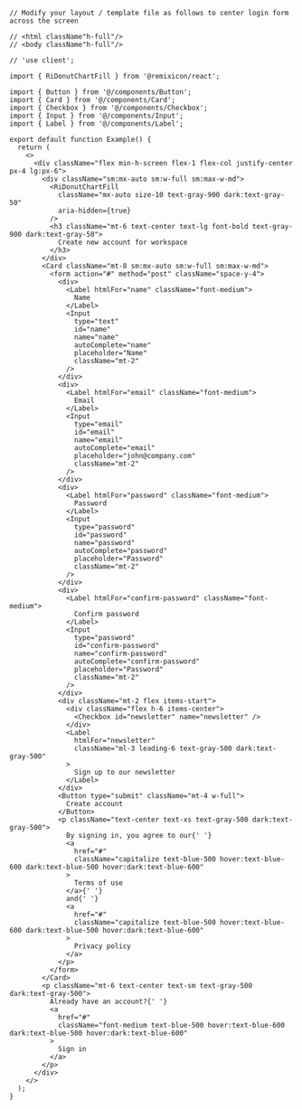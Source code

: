 ````tsx
// Modify your layout / template file as follows to center login form across the screen

// <html className"h-full"/>
// <body className"h-full"/>

// 'use client';

import { RiDonutChartFill } from '@remixicon/react';

import { Button } from '@/components/Button';
import { Card } from '@/components/Card';
import { Checkbox } from '@/components/Checkbox';
import { Input } from '@/components/Input';
import { Label } from '@/components/Label';

export default function Example() {
  return (
    <>
      <div className="flex min-h-screen flex-1 flex-col justify-center px-4 lg:px-6">
        <div className="sm:mx-auto sm:w-full sm:max-w-md">
          <RiDonutChartFill
            className="mx-auto size-10 text-gray-900 dark:text-gray-50"
            aria-hidden={true}
          />
          <h3 className="mt-6 text-center text-lg font-bold text-gray-900 dark:text-gray-50">
            Create new account for workspace
          </h3>
        </div>
        <Card className="mt-8 sm:mx-auto sm:w-full sm:max-w-md">
          <form action="#" method="post" className="space-y-4">
            <div>
              <Label htmlFor="name" className="font-medium">
                Name
              </Label>
              <Input
                type="text"
                id="name"
                name="name"
                autoComplete="name"
                placeholder="Name"
                className="mt-2"
              />
            </div>
            <div>
              <Label htmlFor="email" className="font-medium">
                Email
              </Label>
              <Input
                type="email"
                id="email"
                name="email"
                autoComplete="email"
                placeholder="john@company.com"
                className="mt-2"
              />
            </div>
            <div>
              <Label htmlFor="password" className="font-medium">
                Password
              </Label>
              <Input
                type="password"
                id="password"
                name="password"
                autoComplete="password"
                placeholder="Password"
                className="mt-2"
              />
            </div>
            <div>
              <Label htmlFor="confirm-password" className="font-medium">
                Confirm password
              </Label>
              <Input
                type="password"
                id="confirm-password"
                name="confirm-password"
                autoComplete="confirm-password"
                placeholder="Password"
                className="mt-2"
              />
            </div>
            <div className="mt-2 flex items-start">
              <div className="flex h-6 items-center">
                <Checkbox id="newsletter" name="newsletter" />
              </div>
              <Label
                htmlFor="newsletter"
                className="ml-3 leading-6 text-gray-500 dark:text-gray-500"
              >
                Sign up to our newsletter
              </Label>
            </div>
            <Button type="submit" className="mt-4 w-full">
              Create account
            </Button>
            <p className="text-center text-xs text-gray-500 dark:text-gray-500">
              By signing in, you agree to our{' '}
              <a
                href="#"
                className="capitalize text-blue-500 hover:text-blue-600 dark:text-blue-500 hover:dark:text-blue-600"
              >
                Terms of use
              </a>{' '}
              and{' '}
              <a
                href="#"
                className="capitalize text-blue-500 hover:text-blue-600 dark:text-blue-500 hover:dark:text-blue-600"
              >
                Privacy policy
              </a>
            </p>
          </form>
        </Card>
        <p className="mt-6 text-center text-sm text-gray-500 dark:text-gray-500">
          Already have an account?{' '}
          <a
            href="#"
            className="font-medium text-blue-500 hover:text-blue-600 dark:text-blue-500 hover:dark:text-blue-600"
          >
            Sign in
          </a>
        </p>
      </div>
    </>
  );
}

````